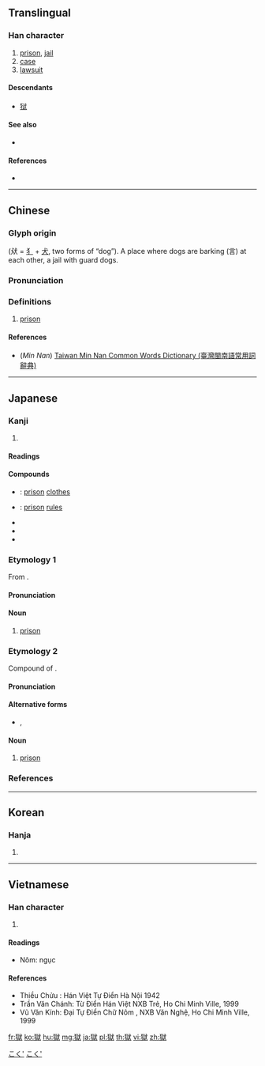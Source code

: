 {{character info/new}}
{{also|狱}}
==Translingual==

===Han character===
{{Han char|rn=94|rad=犬|as=10|sn=13|four=43234|canj=KHYRK|ids=⿰狺犬}}

# [[prison]], [[jail]]
# [[case]]
# [[lawsuit]]

====Descendants====
* [[狱]]

====See also====
* {{l|mul|狺}} <!-- single dog growling -->

====References====
* {{Han ref|kx=0717.030|dkj=20603|dj=1128.220|hdz=21365.160|uh=7344|ud=29508|bh=BABB|bd=47803}}

----

==Chinese==
{{zh-forms|s=狱}}

===Glyph origin===
{{Han etym}}
{{Han compound|㹜|t1=two dogs|言|t2=words|ls=ic}} (㹜 = [[犭]] + [[犬]], two forms of “dog”). A place where dogs are barking (言) at each other, a jail with guard dogs.

===Pronunciation===
{{zh-pron
|m=yù
|c=juk6
|h=pfs=ngiu̍k
|mn=qz,tw,xm,zz:ga̍k/qz,zz:gio̍k/tw:ge̍k
|mn_note=ga̍k - vernacular; ge̍k/gio̍k - literary
|md=
|w=
|mc=y
|oc=y
|cat=n
}}

===Definitions===
{{zh-hanzi}}

# [[prison]]

====References====
* (''Min Nan'') [http://twblg.dict.edu.tw/holodict_new/index.html Taiwan Min Nan Common Words Dictionary (臺灣閩南語常用詞辭典)]

----

==Japanese==

===Kanji===
{{ja-kanji|grade=c|rs=犬10}}

# {{defn|lang=ja|sort=犬10}}

====Readings====
{{ja-readings|goon=[[ごく]] (goku)|kanon=[[ぎょく]] (gyoku) {{non-joyo-reading}}|kun=[[ひとや]] (hitoya)}}

====Compounds====
* {{ja-r|獄衣|ごくい}}: [[prison]] [[clothes]]
* {{ja-r|獄則|ごくそく}}: [[prison]] [[rules]]
* {{ja-r|地獄|じごく}}
* {{ja-r|辺獄|へんごく}}
* {{ja-r|煉獄|れんごく}}

===Etymology 1===
{{ja-kanjitab|ごく|yomi=o}}
From {{etyl|ltc|ja|sort=こく'}} {{m|zh|獄|tr=ngjowk||prison}}.

====Pronunciation====
{{ja-pron|yomi=goon|ごく|acc=1|acc_ref=DJR,NHK}}

====Noun====
{{ja-noun|ごく}}

# [[prison]]

===Etymology 2===
{{ja-kanjitab|ひとや|yomi=k}}
Compound of {{compound|人|tr1=hito|t1=human|屋|tr2=ya|t2=house|lang=ja|sort=ひとや}}.

====Pronunciation====
{{ja-pron|yomi=k|ひとや|acc=0|dev=2|acc_ref=DJR,NHK}}

====Alternative forms====
* {{ja-l|人屋}}, {{ja-l|囚獄}}

====Noun====
{{ja-noun|ひとや}}

# [[prison]]

===References===
<references/>

[[Category:ja:Buildings|こく']]
[[Category:ja:Prison|こく']]

----

==Korean==

===Hanja===
{{ko-hanja|hangeul=옥|eumhun=|rv=ok|mr=ok|y=ok}}

# {{defn|lang=ko|sort=犬10}}

----

==Vietnamese==

===Han character===
{{vi-hantu|ngục|rs=犬10}}

# {{defn|lang=vi|sort=犬10}}

====Readings====
* Nôm: ngục

====References====
* Thiều Chửu : Hán Việt Tự Điển Hà Nội 1942
* Trần Văn Chánh: Từ Điển Hán Việt NXB Trẻ, Ho Chi Minh Ville, 1999
* Vũ Văn Kính: Đại Tự Điển Chữ Nôm , NXB Văn Nghệ, Ho Chi Minh Ville, 1999

[[fr:獄]]
[[ko:獄]]
[[hu:獄]]
[[mg:獄]]
[[ja:獄]]
[[pl:獄]]
[[th:獄]]
[[vi:獄]]
[[zh:獄]]
